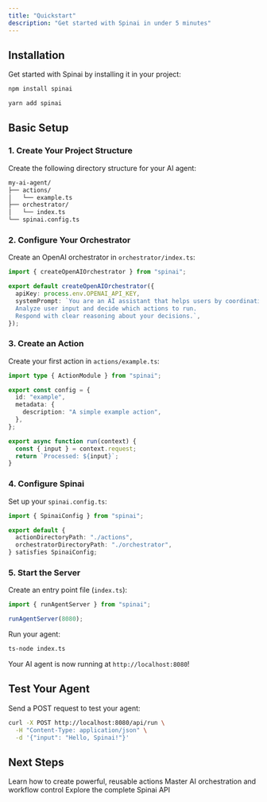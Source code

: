 ```yaml
---
title: "Quickstart"
description: "Get started with Spinai in under 5 minutes"
---
```


## Installation

Get started with Spinai by installing it in your project:

<CodeGroup>

```bash npm
npm install spinai
```

```bash yarn
yarn add spinai
```

</CodeGroup>

## Basic Setup

### 1. Create Your Project Structure

Create the following directory structure for your AI agent:

```bash
my-ai-agent/
├── actions/
│   └── example.ts
├── orchestrator/
│   └── index.ts
└── spinai.config.ts
```

### 2. Configure Your Orchestrator

Create an OpenAI orchestrator in `orchestrator/index.ts`:

```typescript orchestrator/index.ts
import { createOpenAIOrchestrator } from "spinai";

export default createOpenAIOrchestrator({
  apiKey: process.env.OPENAI_API_KEY,
  systemPrompt: `You are an AI assistant that helps users by coordinating actions.
  Analyze user input and decide which actions to run.
  Respond with clear reasoning about your decisions.`,
});
```

### 3. Create an Action

Create your first action in `actions/example.ts`:

```typescript actions/example.ts
import type { ActionModule } from "spinai";

export const config = {
  id: "example",
  metadata: {
    description: "A simple example action",
  },
};

export async function run(context) {
  const { input } = context.request;
  return `Processed: ${input}`;
}
```

### 4. Configure Spinai

Set up your `spinai.config.ts`:

```typescript spinai.config.ts
import { SpinaiConfig } from "spinai";

export default {
  actionDirectoryPath: "./actions",
  orchestratorDirectoryPath: "./orchestrator",
} satisfies SpinaiConfig;
```

### 5. Start the Server

Create an entry point file (`index.ts`):

```typescript index.ts
import { runAgentServer } from "spinai";

runAgentServer(8080);
```

Run your agent:

```bash
ts-node index.ts
```

Your AI agent is now running at `http://localhost:8080`!

## Test Your Agent

Send a POST request to test your agent:

```bash
curl -X POST http://localhost:8080/api/run \
  -H "Content-Type: application/json" \
  -d '{"input": "Hello, Spinai!"}'
```

## Next Steps

<CardGroup>
  <Card title="Actions Guide" icon="puzzle-piece" href="/actions">
    Learn how to create powerful, reusable actions
  </Card>
  <Card title="Orchestration" icon="diagram-project" href="/orchestration">
    Master AI orchestration and workflow control
  </Card>
  <Card title="API Reference" icon="code" href="/api-reference">
    Explore the complete Spinai API
  </Card>
</CardGroup>
